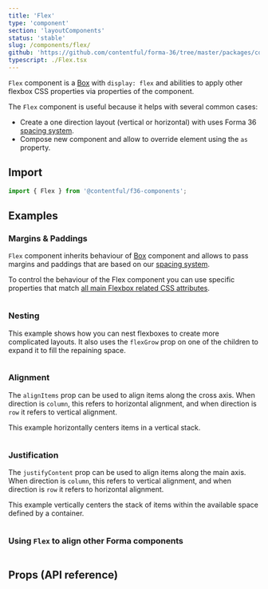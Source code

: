 ```yaml
---
title: 'Flex'
type: 'component'
section: 'layoutComponents'
status: 'stable'
slug: /components/flex/
github: 'https://github.com/contentful/forma-36/tree/master/packages/core/src/Flex'
typescript: ./Flex.tsx
---
```


`Flex` component is a [Box] with `display: flex` and abilities to apply other flexbox CSS properties via properties of the component.

The `Flex` component is useful because it helps with several common cases:

- Create a one direction layout (vertical or horizontal) with uses Forma 36 [spacing system].
- Compose new component and allow to override element using the `as` property.

## Import

```js static=true
import { Flex } from '@contentful/f36-components';
```

## Examples

### Margins & Paddings

`Flex` component inherits behaviour of [Box] component and allows to pass margins and paddings that are based on our [spacing system].

To control the behaviour of the Flex component you can use specific properties that match [all main Flexbox related CSS attributes](https://cssreference.io/flexbox/).

```jsx file=examples/FlexExample.tsx

```

### Nesting

This example shows how you can nest flexboxes to create more complicated layouts. It also uses the `flexGrow` prop on one of the children to expand it to fill the repaining space.

```jsx file=examples/FlexNestingExample.tsx

```

### Alignment

The `alignItems` prop can be used to align items along the cross axis. When direction is `column`, this refers to horizontal alignment, and when direction is `row` it refers to vertical alignment.

This example horizontally centers items in a vertical stack.

```jsx file=examples/FlexAlignmentExample.tsx

```

### Justification

The `justifyContent` prop can be used to align items along the main axis. When direction is `column`, this refers to vertical alignment, and when direction is `row` it refers to horizontal alignment.

This example vertically centers the stack of items within the available space defined by a container.

```jsx file=examples/FlexJustificationExample.tsx

```

### Using `Flex` to align other Forma components

```jsx file=examples/FlexRealWorldExample.tsx

```

## Props (API reference)

<Props of="Flex" storybookPath="/story/layout-flex--basic" />

[box]: ../components/box
[spacing system]: ../tokens/spacing
